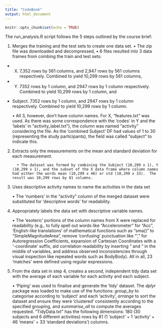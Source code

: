```yaml
---
title: "CodeBook"
output: html_document
---
```


```r
knitr::opts_chunk$set(echo = TRUE)
```

The run_analysis.R script follows the 5 steps outlined by the course brief:

1.	Merges the training and the test sets to create one data set.
•	The zip file was downloaded and decompressed,
•	6 files resulted into 3 data frames from combing the train and test sets:
  -  X.  7,352 rows by 561 columns, and 2,947 rows by 561 columns respectively.  Combined to yield 10,299         rows by 561 columns,
   - Y.  7352 rows by 1 column, and 2947 rows by 1 column respectively.  Combined to yield 10,299 rows by 1        column, and
  -    Subject. 7352 rows by 1 column, and 2947 rows by 1 column respectively. Combined to yield 10,299 rows by 1 column.   

        •	All 3, however, don’t have column names.  For X, “features.txt” was used.  As there was some                correspondence with the ‘codes’ in Y and the ‘labels’ in “activity_label.txt”), the column was named         “activity” considering the file.  As the ‘combined Subject’ DF had values of 1 to 30 (representing
        the study participants), the field was called “subject” to indicate this.

2.	Extracts only the measurements on the mean and standard deviation for each measurement.
  
          •	The dataset was formed by combining the Subject (10,299 x 1), Y (10,299 x 1), and the subset of the X data frame where column names had either the words mean (10,299 x 46) or std (10,299 x 33).  The result was 10,299 rows by 81 columns.  

3.	Uses descriptive activity names to name the activities in the data set
  
       •	The ‘numbers’ in the “activity” column of the merged dataset were substituted for ‘descriptive words’ for readability.

4.	Appropriately labels the data set with descriptive variable names.
  
       •	The ‘esoteric’ portions of the column names from X were replaced for readability (e.g., to fully spell out words like “Accelerometer” for “Acc”,  ‘English-like translations’ of mathematical functions such as “sma()” to “SimpleMagnitudeArea”, remove ‘confusing’ punctuation like “’,” for Autoregression Coefficients, expansion of Cartesian Coordinates with a ‘-coordinate’ suffix, aid correlation readability by inserting “ and “ in the middle of variables, and address observed inconsistencies through visual inspection like repeated words such as BodyBody).  All in all, 23 ‘matches’ were defined using regular expressions.

5.	From the data set in step 4, creates a second, independent tidy data set with the average of each variable for each activity and each subject.
  
       •	‘Piping’ was used to finalise and generate the ‘tidy’ dataset. The *dplyr* package was loaded to make use of the functions: *group_by* to categorise according to ‘subject’ and each ‘activity’, *arrange* to sort the dataset and ensure they were ‘clustered’ consistently according to the specified grouping, and *summarise_all* to compute the averages requested.  “TidyData.txt” has the following dimensions:  180 (30 subjects and 6 different activities) rows by 81 (1 ‘subject’ + 1 ‘activity’ + 46 ‘means’ + 33 ‘standard deviations’) columns.
